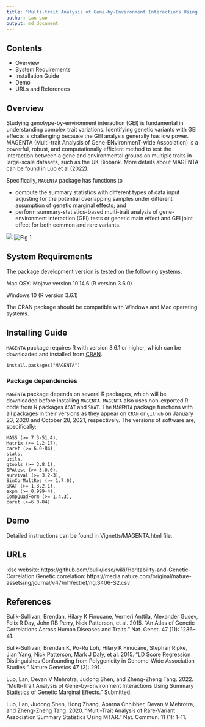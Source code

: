 ```yaml
---
title: "Multi-trait Analysis of Gene-by-Environment Interactions Using Summary Statistics of Genetic Marginal Effects"
author: Lan Luo
output: md_document
---
```


## Contents

- Overview
- System Requirements
- Installation Guide
- Demo
- URLs and References


## Overview 
Studying genotype-by-environment interaction (GEI) is fundamental in understanding complex trait variations. Identifying genetic variants with GEI effects is challenging because the GEI analysis generally has low power. MAGENTA (Multi-trait Analysis of Gene-ENvironmenT-wide Association) is a powerful, robust, and computationally efficient method to test the interaction between a gene and environmental groups on multiple traits in large-scale datasets, such as the UK Biobank. More details about MAGENTA can be found in Luo et al (2022).

Specifically, `MAGENTA` package has functions to 

- compute the summary statistics with different types of data input adjusting for the potential overlapping samples under different assumption of genetic marginal effects; and 
- perform summary-statistics-based multi-trait analysis of gene-environment interaction (GEI) tests or genetic main effect and GEI joint effect for both common and rare variants.

![]("workflow.png")
<img
  src="workflow.png"
  alt="Fig 1"
  title="An overview of MAGENTA workflow. Light blue rectangle represents necessary input. Dark blue rectangle denotes the final output of MAGENTA function. Gray rectangle denotes the intermediate parameters."
  style="display: inline-block; margin: 0 auto; max-width: 300px">
  
## System Requirements

The package development version is tested on the following systems:

Mac OSX: Mojave version 10.14.6 (R version 3.6.0)  

Windows 10 (R version 3.6.1)

The CRAN package should be compatible with Windows and Mac operating systems.

## Installing Guide
`MAGENTA` package requires R with version 3.6.1 or higher, which can be downloaded and installed from [CRAN](https://cran.r-project.org/). 

```
install.packages("MAGENTA")
```

### Package dependencies

`MAGENTA` package depends on several R packages, which will be downloaded before installing `MAGENTA`. `MAGENTA` also uses non-exported R code from R packages `ACAT` and `SKAT`. The `MAGENTA` package functions with all packages in their  versions as they appear on `CRAN` or `github` on January 23, 2020 and October 28, 2021, respectively. The versions of software are, specifically:
```
MASS (>= 7.3-51.4),
Matrix (>= 1.2-17),
caret (>= 6.0-84),
stats,
utils,
gtools (>= 3.8.1),
SPAtest (>= 3.0.0),
survival (>= 3.2-3),
SimCorMultRes (>= 1.7.0),
SKAT (>= 1.3.2.1),
expm (>= 0.999-4),
CompQuadForm (>= 1.4.3),
caret (>=6.0-84)
```

## Demo
Detailed instructions can be found in Vignetts/MAGENTA.html file.


## URLs
ldsc website: https://github.com/bulik/ldsc/wiki/Heritability-and-Genetic-Correlation
Genetic correlation: https://media.nature.com/original/nature-assets/ng/journal/v47/n11/extref/ng.3406-S2.csv

## References
Bulik-Sullivan, Brendan, Hilary K Finucane, Verneri Anttila, Alexander Gusev, Felix R Day, John RB Perry, Nick Patterson, et al. 2015. “An Atlas of Genetic Correlations Across Human Diseases and Traits.” Nat. Genet. 47 (11): 1236–41.

Bulik-Sullivan, Brendan K, Po-Ru Loh, Hilary K Finucane, Stephan Ripke, Jian Yang, Nick Patterson, Mark J Daly, et al. 2015. “LD Score Regression Distinguishes Confounding from Polygenicity in Genome-Wide Association Studies.” Nature Genetics 47 (3): 291.

Luo, Lan, Devan V Mehrotra, Judong Shen, and Zheng-Zheng Tang. 2022. “Multi-Trait Analysis of Gene-by-Environment Interactions Using Summary Statistics of Genetic Marginal Effects.” Submitted.

Luo, Lan, Judong Shen, Hong Zhang, Aparna Chhibber, Devan V Mehrotra, and Zheng-Zheng Tang. 2020. “Multi-Trait Analysis of Rare-Variant Association Summary Statistics Using MTAR.” Nat. Commun. 11 (1): 1–11.